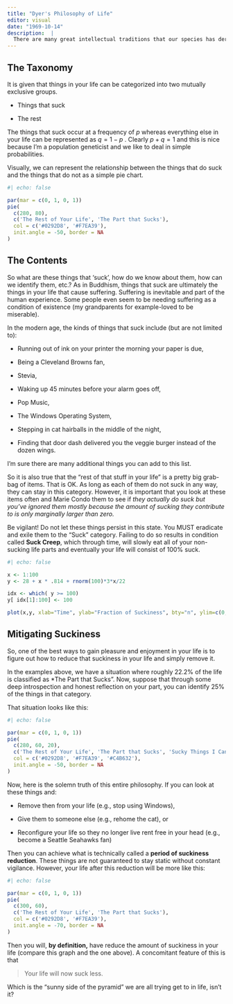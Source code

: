 ```yaml
---
title: "Dyer's Philosophy of Life"
editor: visual
date: "1969-10-14"
description:  |
  There are many great intellectual traditions that our species has derived related to a general 'philosophy' of life.  Here is mine.
---
```


## The Taxonomy

It is given that things in your life can be categorized into two mutually exclusive groups.

-   Things that suck

-   The rest

The things that suck occur at a frequency of $p$ whereas everything else in your life can be represented as $q = 1-p$ . Clearly $p + q = 1$ and this is nice because I'm a population geneticist and we like to deal in simple probabilities.

Visually, we can represent the relationship between the things that do suck and the things that do not as a simple pie chart.

```r
#| echo: false

par(mar = c(0, 1, 0, 1))
pie(
  c(280, 80),
  c('The Rest of Your Life', 'The Part that Sucks'),
  col = c('#0292D8', '#F7EA39'),
  init.angle = -50, border = NA
)

```

## The Contents

So what are these things that 'suck', how do we know about them, how can we identify them, etc.? As in Buddhism, things that suck are ultimately the things in your life that cause suffering. Suffering is inevitable and part of the human experience. Some people even seem to be needing suffering as a condition of existence (my grandparents for example-loved to be miserable).

In the modern age, the kinds of things that suck include (but are not limited to):

-   Running out of ink on your printer the morning your paper is due,

-   Being a Cleveland Browns fan,

-   Stevia,

-   Waking up 45 minutes before your alarm goes off,

-   Pop Music,

-   The Windows Operating System,

-   Stepping in cat hairballs in the middle of the night,

-   Finding that door dash delivered you the veggie burger instead of the dozen wings.

I'm sure there are many additional things you can add to this list.

So it is also true that the "rest of that stuff in your life" is a pretty big grab-bag of items. That is OK. As long as each of them do not suck in any way, they can stay in this category. However, it is important that you look at these items often and Marie Condo them to see if *they actually do suck but you've ignored them mostly because the amount of sucking they contribute to is only marginally larger than zero.*

Be vigilant! Do not let these things persist in this state. You MUST eradicate and exile them to the "Suck" category. Failing to do so results in condition called **Suck Creep**, which through time, will slowly eat all of your non-sucking life parts and eventually your life will consist of 100% suck.

```r
#| echo: false

x <- 1:100
y <- 28 + x * .814 + rnorm(100)*3*x/22

idx <- which( y >= 100)
y[ idx[1]:100] <- 100

plot(x,y, xlab="Time", ylab="Fraction of Suckiness", bty="n", ylim=c(0,100))
```

## Mitigating Suckiness

So, one of the best ways to gain pleasure and enjoyment in your life is to figure out how to reduce that suckiness in your life and simply remove it.

In the examples above, we have a situation where roughly 22.2% of the life is classified as \*The Part that Sucks". Now, suppose that through some deep introspection and honest reflection on your part, you can identify 25% of the things in that category.

That situation looks like this:

```r
#| echo: false

par(mar = c(0, 1, 0, 1))
pie(
  c(280, 60, 20),
  c('The Rest of Your Life', 'The Part that Sucks', 'Sucky Things I Can Change'),
  col = c('#0292D8', '#F7EA39', '#C4B632'),
  init.angle = -50, border = NA
)
```

Now, here is the solemn truth of this entire philosophy. If you can look at these things and:

-   Remove then from your life (e.g., stop using Windows),

-   Give them to someone else (e.g., rehome the cat), or

-   Reconfigure your life so they no longer live rent free in your head (e.g., become a Seattle Seahawks fan)

Then you can achieve what is technically called a **period of suckiness reduction**. These things are not guaranteed to stay static without constant vigilance. However, your life after this reduction will be more like this:

```r
#| echo: false

par(mar = c(0, 1, 0, 1))
pie(
  c(300, 60),
  c('The Rest of Your Life', 'The Part that Sucks'),
  col = c('#0292D8', '#F7EA39'),
  init.angle = -70, border = NA
)
```

Then you will, **by definition,** have reduce the amount of suckiness in your life (compare this graph and the one above). A concomitant feature of this is that

> Your life will now suck less.

Which is the "sunny side of the pyramid" we are all trying get to in life, isn't it?
